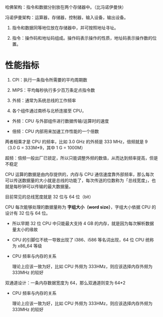 哈佛架构：指令和数据分别放在两个存储器中。（比冯诺伊曼快）

冯诺伊曼架构：运算器，存储器，控制器，输入设备，输出设备。

1. 指令和数据同等地位放在存储器中，并可按照地址寻址。

2. 指令：操作码和地址码组成。操作码表示操作的性质，地址码表示操作数的位置。

# 性能指标

1. CPI：执行一条指令所需要的平均周期数

2. MIPS：平均每秒执行多少百万条定点指令数

3. 外频：通常为系统总线的工作频率

4. 各个组件通过南桥与北桥连接至 CPU，

- 外频：CPU 与外部组件进行数据传输/运算时的速度

- 倍频：CPU 内部用来加速工作性能的一个倍数

两者相乘才是 CPU 的频率，比如 3.0 GHz 的外频是 333 MHz，倍频就是 9 （3.0 G = 333M*9，其中 1 G = 1000M）

超频：倍频一般出厂已锁定，所以只能调整外频的数值，从而达到频率提高，但是不稳定

CPU 运算的数据是由内存提供的，内存与 CPU 通信速度靠外部频率，那么每次可以传送数据量的大小就是总线的功能了，每次传送的位数称为「总线宽度」，也就是每秒钟可以传输的最大数据量。

目前常见的总线宽度就是 32 位与 64 位（bit）

CPU 每次能够处理的数据量称为 **字组大小（word size）**，字组大小依据 CPU 的设计有 32 位与 64 位。

- 所以早期 32 位 CPU 中只能最大支持 4 GB 的内存，就是因为每次解析数据量太小的缘故

- CPU 的引脚位不统一导致出现了 i386、i586 等名词出现，64 位 CPU 统称为 x86_64 等级



- CPU 频率与内存的关系

    理论上应该一致为好，比如 CPU 外频为 333HMz，则应该选择内存外频为 333MHz 的较好



双通道设计：一条内存数据宽度为 64，那么双通道则变为 64*2

- CPU 频率与内存的关系

    理论上应该一致为好，比如 CPU 外频为 333HMz，则应该选择内存外频为 333MHz 的较好

